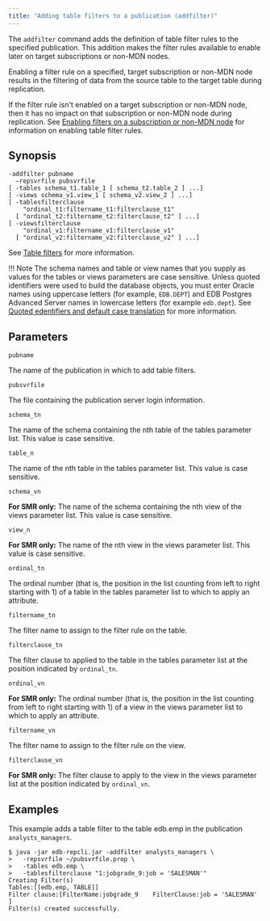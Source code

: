 ```yaml
---
title: "Adding table filters to a publication (addfilter)"
---
```


<div id="adding_tablefilters_to_publication" class="registered_link"></div>

The `addfilter` command adds the definition of table filter rules to the specified publication. This addition makes the filter rules available to enable later on target subscriptions or non-MDN nodes.

Enabling a filter rule on a specified, target subscription or non-MDN node results in the filtering of data from the source table to the target table during replication.

If the filter rule isn't enabled on a target subscription or non-MDN node, then it has no impact on that subscription or non-MDN node during replication. See [Enabling filters on a subscription or non-MDN node](38_enable_filters_on_subscription_or_non_pdn_node/#enable_filters_on_subscription_or_non_pdn_node) for information on enabling table filter rules.

## Synopsis

```shell
-addfilter pubname
  –repsvrfile pubsvrfile
[ -tables schema_t1.table_1 [ schema_t2.table_2 ] ...]
[ -views schema_v1.view_1 [ schema_v2.view_2 ] ...]
[ -tablesfilterclause
    "ordinal_t1:filtername_t1:filterclause_t1"
  [ "ordinal_t2:filtername_t2:filterclause_t2" ] ...]
[ -viewsfilterclause
    "ordinal_v1:filtername_v1:filterclause_v1"
  [ "ordinal_v2:filtername_v2:filterclause_v2" ] ...]
```

See [Table filters](../../02_overview/02_replication_concepts_and_definitions/13_table_filters/#table_filters) for more information.

!!! Note
    The schema names and table or view names that you supply as values for the tables or views parameters are case sensitive. Unless quoted identifiers were used to build the database objects, you must enter Oracle names using uppercase letters (for example, `EDB.DEPT`) and EDB Postgres Advanced Server names in lowercase letters (for example `edb.dept`). See [Quoted edentifiers and default case translation](../../10_appendix/04_miscellaneous_xdb_processing_topics/05_quoted_identifiers/#quoted_identifiers) for more information.

## Parameters

`pubname`

The name of the publication in which to add table filters.

`pubsvrfile`

The file containing the publication server login information.

`schema_tn`

The name of the schema containing the nth table of the tables parameter list. This value is case sensitive.

`table_n`

The name of the nth table in the tables parameter list. This value is case sensitive.

`schema_vn`

**For SMR only:** The name of the schema containing the nth view of the views parameter list. This value is case sensitive.

`view_n`

**For SMR only:** The name of the nth view in the views parameter list. This value is case sensitive.

`ordinal_tn`

The ordinal number (that is, the position in the list counting from left to right starting with 1) of a table in the tables parameter list to which to apply an attribute.

`filtername_tn`

The filter name to assign to the filter rule on the table.

`filterclause_tn`

The filter clause to applied to the table in the tables parameter list at the position indicated by `ordinal_tn`.

`ordinal_vn`

**For SMR only:** The ordinal number (that is, the position in the list counting from left to right starting with 1) of a view in the views parameter list to which to apply an attribute.

`filtername_vn`

The filter name to assign to the filter rule on the view.

`filterclause_vn`

**For SMR only:** The filter clause to apply to the view in the views parameter list at the position indicated by `ordinal_vn`.

## Examples

This example adds a table filter to the table edb.emp in the publication `analysts_managers`.

```shell
$ java -jar edb-repcli.jar -addfilter analysts_managers \
>   -repsvrfile ~/pubsvrfile.prop \
>   -tables edb.emp \
>   -tablesfilterclause "1:jobgrade_9:job = 'SALESMAN'"
Creating Filter(s)
Tables:[[edb.emp, TABLE]]
Filter clause:[FilterName:jobgrade_9    FilterClause:job = 'SALESMAN'   ]
Filter(s) created successfully.
```

